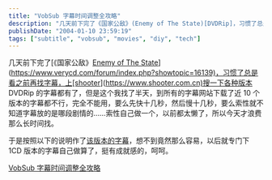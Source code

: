 ```yaml
---
title: "VobSub 字幕时间调整全攻略"
description: "几天前下完了《国家公敌》(Enemy of The State)[DVDRip]，习惯了总是找字幕，但所有版本都不完全匹配。自己动手制作字幕，发现过程简单高效，获得了成就感。"
publishDate: "2004-01-10 23:59:19"
tags: ["subtitle", "vobsub", "movies", "diy", "tech"]
---
```


几天前下完了[《国家公敌》[Enemy of The State](DVDRip)](<https://www.verycd.com/forum/index.php?showtopic=16139)，习惯了总是看之前再找字幕，上[shooter>](<https://www.shooter.com.cn)搜一下各种版本> DVDRip 的字幕都有了，但是这个我找了半天，到所有的字幕网站下载了近 10 个版本的字幕都不行，完全不能用，要么先快十几秒，然后慢十几秒，要么索性就不知道字幕放的是哪段剧情的……索性自己做一个，以前都太懒了，所以今天才浪费那么长时间找。

于是按照以下的说明作了[该版本的字幕](https://www.shooter.com.cn/?subid=7692&downpage=1)，想不到竟然那么容易，以后就专门下 1CD 版本的字幕自己做算了，挺有成就感的，呵呵。

[VobSub 字幕时间调整全攻略](https://www.verycd.com/forum/index.php?showtopic=15406)

